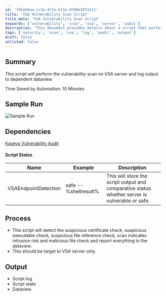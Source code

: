 ```yaml
---
id: '765eb6aa-cc3a-471e-b11e-d7d8e1972e11'
title: 'VSA Vulnerability Scan Script'
title_meta: 'VSA Vulnerability Scan Script'
keywords: ['vulnerability', 'scan', 'vsa', 'server', 'audit']
description: 'This document provides details about a script that performs a vulnerability scan on a Kaseya VSA server, logging the output to a dependent dataview. It includes a summary of the script functionality, sample run images, dependencies, and the processes involved in detecting vulnerabilities.'
tags: ['security', 'scan', 'vsa', 'log', 'audit', 'output']
draft: false
unlisted: false
---
```

## Summary

This script will perform the vulnerability scan on VSA server and log output to dependent dataview.

Time Saved by Automation: 10 Minutes

## Sample Run

![Sample Run](../../../static/img/Kaseya-VSA-Detection-Tool/image_1.png)

## Dependencies

[Kaseya Vulnerability Audit](https://proval.itglue.com/DOC-5078775-7836236)

#### Script States

| Name                     | Example               | Description                                                                                       |
|--------------------------|-----------------------|---------------------------------------------------------------------------------------------------|
| VSAEndpointDetection      | safe -- %shellresult% | This will store the script output and comparative status whether server is vulnerable or safe.   |

## Process

- This script will detect the suspicious certificate check, suspicious executable check, suspicious file reference check, scan indicates intrusion risk and malicious file check and report everything to the dataview.
- This should be target to VSA server only.

## Output

- Script log
- Script state
- Dataview












